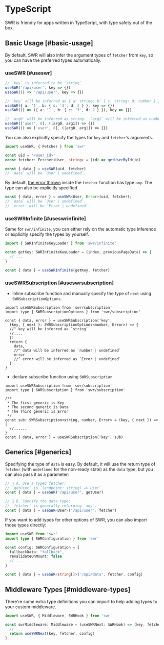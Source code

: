 # TypeScript

SWR is friendly for apps written in TypeScript, with type safety out of the box.

## Basic Usage [#basic-usage]

By default, SWR will also infer the argument types of `fetcher` from `key`, so you can have the preferred types automatically.

### useSWR [#useswr]

```typescript
// `key` is inferred to be `string`
useSWR('/api/user', key => {})
useSWR(() => '/api/user', key => {})

// `key` will be inferred as { a: string; b: { c: string; d: number } }
useSWR({ a: '1', b: { c: '3', d: 2 } }, key => {})
useSWR(() => ({ a: '1', b: { c: '3', d: 2 } }), key => {})

// `arg0` will be inferred as string.  `arg1` will be inferred as number
useSWR(['user', 8], ([arg0, arg1]) => {})
useSWR(() => ['user', 8], ([arg0, arg1]) => {})
```

You can also explicitly specify the types for `key` and `fetcher`'s arguments.

```typescript
import useSWR, { Fetcher } from 'swr'

const uid = '<user_id>'
const fetcher: Fetcher<User, string> = (id) => getUserById(id)

const { data } = useSWR(uid, fetcher)
// `data` will be `User | undefined`.
```

By default, [the error thrown](/docs/error-handling) inside the `fetcher` function has type `any`. The type can also be explicitly specified.

```typescript
const { data, error } = useSWR<User, Error>(uid, fetcher);
// `data` will be `User | undefined`.
// `error` will be `Error | undefined`.
```

### useSWRInfinite [#useswrinfinite]

Same for `swr/infinite`, you can either rely on the automatic type inference or explicitly specify the types by yourself.

```typescript
import { SWRInfiniteKeyLoader } from 'swr/infinite'

const getKey: SWRInfiniteKeyLoader = (index, previousPageData) => {
  // ...
}

const { data } = useSWRInfinite(getKey, fetcher)
```


### useSWRSubscription [#useswrsubscription]

* Inline subscribe function and manually specify the type of `next` using `SWRSubscriptionOptions`.

```tsx
import useSWRSubscription from 'swr/subscription'
import type { SWRSubscriptionOptions } from 'swr/subscription'

const { data, error } = useSWRSubscription('key', 
  (key, { next }: SWRSubscriptionOptions<number, Error>) => {
  //^ key will be inferred as `string`
  //....
  })
  return {
    data,
    //^ data will be inferred as `number | undefined`
    error
    //^ error will be inferred as `Error | undefined`
  }
}
```

* declare subscribe function using `SWRSubscription`

```tsx
import useSWRSubscription from 'swr/subscription'
import type { SWRSubscription } from 'swr/subscription'

/** 
 * The first generic is Key
 * The second generic is Data
 * The Third generic is Error
 */
const sub: SWRSubscription<string, number, Error> = (key, { next }) => {                         
  //......
}
const { data, error } = useSWRSubscription('key', sub)
```



## Generics [#generics]

Specifying the type of `data` is easy. By default, it will use the return type of `fetcher` (with `undefined` for the non-ready state) as the `data` type, but you can also pass it as a parameter:

```typescript
// 🔹 A. Use a typed fetcher:
// `getUser` is `(endpoint: string) => User`.
const { data } = useSWR('/api/user', getUser)

// 🔹 B. Specify the data type:
// `fetcher` is generally returning `any`.
const { data } = useSWR<User>('/api/user', fetcher)
```

If you want to add types for other options of SWR, you can also import those types directly:

```typescript
import useSWR from 'swr'
import type { SWRConfiguration } from 'swr'

const config: SWRConfiguration = {
  fallbackData: "fallback",
  revalidateOnMount: false
  // ...
}

const { data } = useSWR<string[]>('/api/data', fetcher, config)
```

## Middleware Types [#middleware-types]

There're some extra type definitions you can import to help adding types to your custom middleware.

```typescript
import useSWR, { Middleware, SWRHook } from 'swr'

const swrMiddleware: Middleware = (useSWRNext: SWRHook) => (key, fetcher, config) => {
  // ...
  return useSWRNext(key, fetcher, config)
}
```
